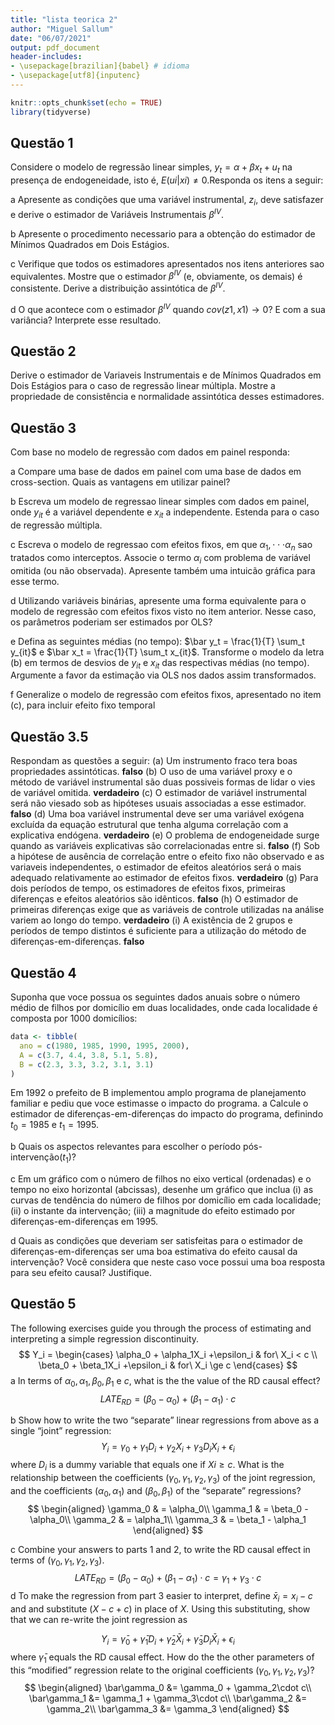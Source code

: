 ```yaml
---
title: "lista teorica 2"
author: "Miguel Sallum"
date: "06/07/2021"
output: pdf_document
header-includes:
- \usepackage[brazilian]{babel} # idioma
- \usepackage[utf8]{inputenc}
---
```


```r
knitr::opts_chunk$set(echo = TRUE)
library(tidyverse)
```

## Questão 1
Considere o modelo de regressão linear simples, $y_t = \alpha +\beta x_t + u_t$ na presença de endogeneidade, isto é, $E(ui|xi) \not= 0$.Responda os itens a seguir:

a Apresente as condições que uma variável instrumental, $z_i$, deve satisfazer e derive o estimador de Variáveis Instrumentais $\beta^{IV}$.

b Apresente o procedimento necessario para a obtenção do estimador de Mínimos Quadrados em Dois Estágios. 

c Verifique que todos os estimadores apresentados nos itens anteriores sao equivalentes. Mostre que o estimador $\beta^{IV}$ (e, obviamente, os demais) é consistente. Derive a distribuição assintótica de $\beta^{IV}$.

d O que acontece com o estimador $\beta^{IV}$ quando $cov(z1, x1) \to 0$? E com a sua variância? Interprete esse resultado.

## Questão 2
Derive o estimador de Variaveis Instrumentais e de Mínimos Quadrados em Dois Estágios para o caso de regressão linear múltipla. Mostre a propriedade de consistência e normalidade assintótica desses estimadores.

## Questão 3
Com base no modelo de regressão com dados em painel responda:

a Compare uma base de dados em painel com uma base de dados em cross-section. Quais as vantagens em utilizar painel?

b Escreva um modelo de regressao linear simples com dados em painel, onde $y_{it}$ é a variável dependente e $x_{it}$ a independente. Estenda para o caso de regressão múltipla.

c Escreva o modelo de regressao com efeitos fixos, em que $\alpha_1, \cdot\cdot\cdot\alpha_n$ sao tratados como interceptos. Associe o termo $\alpha_i$ com problema de variável omitida (ou não observada). Apresente também uma intuicão gráfica para esse termo.

d Utilizando variáveis binárias, apresente uma forma equivalente para o modelo de regressão com efeitos fixos visto no item anterior. Nesse caso, os parâmetros poderiam ser estimados por OLS?

e Defina as seguintes médias (no tempo): $\bar y_t = \frac{1}{T} \sum_t y_{it}$ e $\bar x_t = \frac{1}{T} \sum_t x_{it}$. Transforme o modelo da letra (b) em termos de desvios de $y_{it}$ e $x_{it}$ das respectivas médias (no tempo). Argumente a favor da estimação via OLS nos dados assim transformados.

f Generalize o modelo de regressão com efeitos fixos, apresentado no item (c), para incluir efeito fixo temporal

## Questão 3.5
Respondam as questões a seguir:
(a) Um instrumento fraco tera boas propriedades assintóticas. **falso**
(b) O uso de uma variável proxy e o método de variável instrumental são duas possiveis formas de lidar o vies de variável omitida. **verdadeiro**
(c) O estimador de variável instrumental será não viesado sob as hipóteses usuais associadas a esse estimador. **falso**
(d) Uma boa variável instrumental deve ser uma variável exógena excluída da equação estrutural que tenha alguma correlação com a explicativa endógena. **verdadeiro**
(e) O problema de endogeneidade surge quando as variáveis explicativas são correlacionadas entre si. **falso**
(f) Sob a hipótese de ausência de correlação entre o efeito fixo não observado e as variaveis independentes, o estimador de efeitos aleatórios será o mais adequado relativamente ao estimador de efeitos fixos. **verdadeiro**
(g) Para dois períodos de tempo, os estimadores de efeitos fixos, primeiras diferenças e efeitos aleatórios são idênticos. **falso**
(h) O estimador de primeiras diferenças exige que as variáveis de controle utilizadas na análise variem ao longo do tempo. **verdadeiro**
(i) A existência de 2 grupos e períodos de tempo distintos é suficiente para a utilização do método de diferenças-em-diferenças. **falso**

## Questão 4
Suponha que voce possua os seguintes dados anuais sobre o número médio de filhos por domicílio em duas localidades, onde cada localidade é composta por 1000 domicílios:
```r
data <- tibble(
  ano = c(1980, 1985, 1990, 1995, 2000),
  A = c(3.7, 4.4, 3.8, 5.1, 5.8),
  B = c(2.3, 3.3, 3.2, 3.1, 3.1)
)
```

Em 1992 o prefeito de B implementou amplo programa de planejamento familiar e pediu que voce estimasse o impacto do programa.
a Calcule o estimador de diferenças-em-diferenças do impacto do programa, definindo $t_0 = 1985$ e $t_1 = 1995$.


b Quais os aspectos relevantes para escolher o período pós-intervenção($t_1$)?

c Em um gráfico com o número de filhos no eixo vertical (ordenadas) e o tempo no eixo horizontal (abcissas), desenhe um gráfico que inclua (i) as curvas de tendência do número de filhos por domicílio em cada localidade; (ii) o instante da intervenção; (iii) a magnitude do efeito estimado por diferenças-em-diferenças em 1995.

d Quais as condições que deveriam ser satisfeitas para o estimador de diferenças-em-diferenças ser uma boa estimativa do efeito causal da intervenção? Você considera que neste caso voce possui uma boa resposta para seu efeito causal? Justifique.

## Questão 5

The following exercises guide you through the process of estimating and interpreting a simple regression discontinuity.
$$
Y_i =
\begin{cases}
\alpha_0 + \alpha_1X_i +\epsilon_i & for\ X_i < c \\
\beta_0 + \beta_1X_i +\epsilon_i & for\ X_i \ge c 
\end{cases}
$$
a In terms of $\alpha_0, \alpha_1, \beta_0, \beta_1$ e $c$, what is the the value of the RD causal effect?
$$
LATE_{RD}=(\beta_0-\alpha_0) +(\beta_1-\alpha_1)\cdot c
$$

b Show how to write the two “separate” linear regressions from above as a single “joint” regression:
$$Y_i = \gamma_0 + \gamma_1D_i + \gamma_2X_i + \gamma_3D_iX_i + \epsilon_i$$ 
where $D_i$ is a dummy variable that equals one if $Xi \ge c$. What is the relationship between the coefficients $(\gamma_0, \gamma_1,\gamma_2, \gamma_3)$ of the joint regression, and the coefficients $(\alpha_0, \alpha_1)$ and $(\beta_0, \beta_1)$ of the “separate” regressions?
$$
\begin{aligned}
\gamma_0 & = \alpha_0\\
\gamma_1 & = \beta_0 - \alpha_0\\
\gamma_2 & = \alpha_1\\
\gamma_3 & = \beta_1 - \alpha_1
\end{aligned}
$$

c Combine your answers to parts 1 and 2, to write the RD causal effect in terms of $(\gamma_0, \gamma_1,\gamma_2, \gamma_3)$.
$$
LATE_{RD} = (\beta_0-\alpha_0) +(\beta_1-\alpha_1)\cdot c = \gamma_1 + \gamma_3\cdot c
$$
d To make the regression from part 3 easier to interpret, define $\bar x_i = x_i - c$ and and substitute $(X-c + c)$ in place of $X$. Using this substituting, show that we can re-write the joint regression as

$$Y_i = \bar\gamma_0 + \bar\gamma_1D_i + \bar\gamma_2\bar X_i + \bar\gamma_3D_i\bar X_i + \epsilon_i$$
where $\bar\gamma_1$ equals the RD causal effect. How do the the other parameters of this “modified” regression relate to the original coefficients $(\gamma_0, \gamma_1,\gamma_2, \gamma_3)$?
$$
\begin{aligned}
\bar\gamma_0 &= \gamma_0 + \gamma_2\cdot c\\
\bar\gamma_1 &= \gamma_1 + \gamma_3\cdot c\\
\bar\gamma_2 &= \gamma_2\\
\bar\gamma_3 &= \gamma_3
\end{aligned}
$$